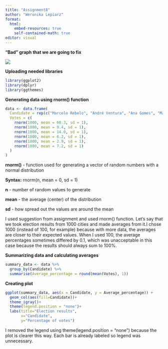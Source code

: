 ```yaml
---
title: "Assignment8"
author: "Weronika Lepiarz"
format:
  html:
    embed-resources: true    
    self-contained-math: true  
editor: visual
---
```


**"Bad" graph that we are going to fix**

![](images/clipboard-3523476922.png)

**Uploading needed libraries**

```r
library(ggplot2)
library(dplyr)
library(ggthemes)
```

**Generating data using rnorm() function**

```r
data <- data.frame(
  Candidate = rep(c("Marcelo Rebelo", "André Ventura", "Ana Gomes", "Marisa Matias", "João Ferreira", "Other Candidates"), each = 1000),
  Votes = c(
    rnorm(1000, mean = 60.3, sd = 1),
    rnorm(1000, mean = 9.4, sd = 1),
    rnorm(1000, mean = 14.0, sd = 1),
    rnorm(1000, mean = 6.2, sd = 1),
    rnorm(1000, mean = 2.9, sd = 1),
    rnorm(1000, mean = 7.2, sd = 1)
  )
)
```

**rnorm()** - function used for generating a vector of random numbers with a normal distribution

**Syntax:** rnorm(n, mean = 0, sd = 1)

**n** - number of random values to generate

**mean** - the average (center) of the distribution

**sd** - how spread out the values are around the mean

I used suggestion from assignment and used rnorm() function. Let's say that we took election results from 1000 cities and made averages from it.I chose 1000 (instead of 100, for example) because with more data, the averages are closer to their expected values. When I used 100, the average percentages sometimes differed by 0.1, which was unacceptable in this case because the results should always sum to 100%.

**Summarizing data and calculating averages**

```r
summary_data <- data %>%
  group_by(Candidate) %>%
  summarise(Average_percentage = round(mean(Votes), 1))
```

**Creating plot**

```r
ggplot(summary_data, aes(x = Candidate, y = Average_percentage)) +
  geom_col(aes(fill=Candidate))+
  theme_igray()+
  theme(legend.position = "none")+
  labs(title="Election results", 
       x="Candidate", 
       y="Percentage of votes")
```

I removed the legend using theme(legend.position = "none") because the plot is clearer this way. Each bar is already labeled so legend was unnecessary.
